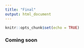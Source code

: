 ```yaml
---
title: "Final"
output: html_document
---
```


```r
knitr::opts_chunk$set(echo = TRUE)
```

### Coming soon
